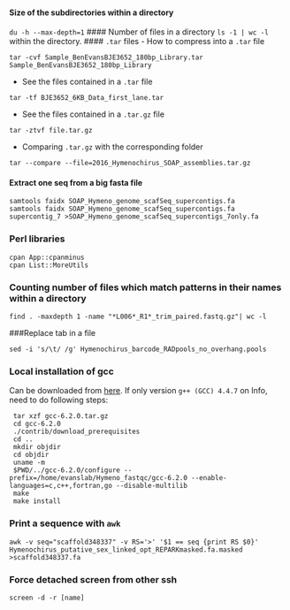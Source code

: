 #### Size of the subdirectories within a directory
`du -h --max-depth=1`
#### Number of files in a directory
`ls -1 | wc -l` within the directory.
#### `.tar` files
- How to compress into a `.tar` file

`tar -cvf Sample_BenEvansBJE3652_180bp_Library.tar Sample_BenEvansBJE3652_180bp_Library`

- See the files contained in a `.tar` file

`tar -tf BJE3652_6KB_Data_first_lane.tar`

- See the files contained in a `.tar.gz` file

`tar -ztvf file.tar.gz`

- Comparing `.tar.gz` with the corresponding folder

`tar --compare --file=2016_Hymenochirus_SOAP_assemblies.tar.gz`

#### Extract one seq from a big fasta file 
```
samtools faidx SOAP_Hymeno_genome_scafSeq_supercontigs.fa
samtools faidx SOAP_Hymeno_genome_scafSeq_supercontigs.fa supercontig_7 >SOAP_Hymeno_genome_scafSeq_supercontigs_7only.fa
```
### Perl libraries
```
cpan App::cpanminus
cpan List::MoreUtils
```
### Counting number of files which match patterns in their names within a directory
```
find . -maxdepth 1 -name "*L006*_R1*_trim_paired.fastq.gz"| wc -l
```
###Replace tab in a file
```
sed -i 's/\t/ /g' Hymenochirus_barcode_RADpools_no_overhang.pools
```
### Local installation of gcc
Can be downloaded from [here](ftp://ftp.gnu.org/gnu/gcc/gcc-6.2.0/). If only version `g++ (GCC) 4.4.7` on Info, need to do following steps:
```
 tar xzf gcc-6.2.0.tar.gz
 cd gcc-6.2.0
 ./contrib/download_prerequisites
 cd ..
 mkdir objdir
 cd objdir
 uname -m
 $PWD/../gcc-6.2.0/configure --prefix=/home/evanslab/Hymeno_fastqc/gcc-6.2.0 --enable-languages=c,c++,fortran,go --disable-multilib
 make
 make install
```
### Print a sequence with `awk`
```
awk -v seq="scaffold348337" -v RS='>' '$1 == seq {print RS $0}' Hymenochirus_putative_sex_linked_opt_REPARKmasked.fa.masked >scaffold348337.fa
```
### Force detached screen from other ssh
```
screen -d -r [name]
```
